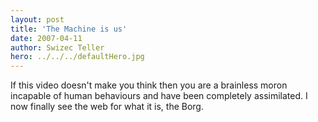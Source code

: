 ```yaml
---
layout: post
title: 'The Machine is us'
date: 2007-04-11
author: Swizec Teller
hero: ../../../defaultHero.jpg
---
```

If this video doesn't make you think then you are a brainless moron incapable of human behaviours and have been completely assimilated. I now finally see the web for what it is, the Borg.